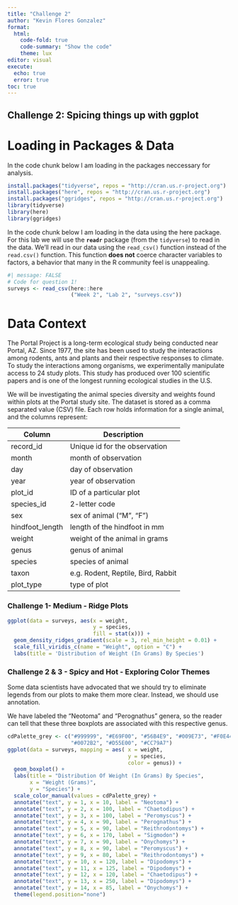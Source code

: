 ```yaml
---
title: "Challenge 2"
author: "Kevin Flores Gonzalez"
format:
  html: 
    code-fold: true
    code-summary: "Show the code"
    theme: lux
editor: visual
execute:
  echo: true
  error: true
toc: true
---
```


## Challenge 2: Spicing things up with ggplot

# Loading in Packages & Data

In the code chunk below I am loading in the packages neccessary for analysis.

```r
install.packages("tidyverse", repos = "http://cran.us.r-project.org")
install.packages("here", repos = "http://cran.us.r-project.org")
install.packages("ggridges", repos = "http://cran.us.r-project.org")
library(tidyverse)
library(here)
library(ggridges)
```

In the code chunk below I am loading in the data using the here package. For this lab we will use the **`readr`** package (from the `tidyverse`) to read in the data. We'll read in our data using the `read_csv()` function instead of the `read.csv()` function. This function **does not** coerce character variables to factors, a behavior that many in the R community feel is unappealing.

```r
#| message: FALSE
# Code for question 1! 
surveys <- read_csv(here::here
                    ("Week 2", "Lab 2", "surveys.csv"))
```

# Data Context

The Portal Project is a long-term ecological study being conducted near Portal, AZ. Since 1977, the site has been used to study the interactions among rodents, ants and plants and their respective responses to climate. To study the interactions among organisms, we experimentally manipulate access to 24 study plots. This study has produced over 100 scientific papers and is one of the longest running ecological studies in the U.S.

We will be investigating the animal species diversity and weights found within plots at the Portal study site. The dataset is stored as a comma separated value (CSV) file. Each row holds information for a single animal, and the columns represent:

| Column          | Description                        |
|-----------------|------------------------------------|
| record_id       | Unique id for the observation      |
| month           | month of observation               |
| day             | day of observation                 |
| year            | year of observation                |
| plot_id         | ID of a particular plot            |
| species_id      | 2-letter code                      |
| sex             | sex of animal ("M", "F")           |
| hindfoot_length | length of the hindfoot in mm       |
| weight          | weight of the animal in grams      |
| genus           | genus of animal                    |
| species         | species of animal                  |
| taxon           | e.g. Rodent, Reptile, Bird, Rabbit |
| plot_type       | type of plot                       |

### Challenge 1- Medium - Ridge Plots

```r
ggplot(data = surveys, aes(x = weight, 
                           y = species, 
                           fill = stat(x))) +
  geom_density_ridges_gradient(scale = 3, rel_min_height = 0.01) +
  scale_fill_viridis_c(name = "Weight", option = "C") +
  labs(title = 'Distribution of Weight (In Grams) By Species')

```

### Challenge 2 & 3 - Spicy and Hot - Exploring Color Themes

Some data scientists have advocated that we should try to eliminate legends from our plots to make them more clear. Instead, we should use annotation.

We have labeled the "Neotoma" and "Perognathus" genera, so the reader can tell that these three boxplots are associated with this respective genus.

```r
cdPalette_grey <- c("#999999", "#E69F00", "#56B4E9", "#009E73", "#F0E442", 
                    "#0072B2", "#D55E00", "#CC79A7")
ggplot(data = surveys, mapping = aes( x = weight, 
                                      y = species,
                                      color = genus)) + 
  geom_boxplot() +
  labs(title = "Distribution Of Weight (In Grams) By Species", 
       x = "Weight (Grams)",
       y = "Species") +
  scale_color_manual(values = cdPalette_grey) +
  annotate("text", y = 1, x = 10, label = "Neotoma") +
  annotate("text", y = 2, x = 100, label = "Chaetodipus") +
  annotate("text", y = 3, x = 100, label = "Peromyscus") +
  annotate("text", y = 4, x = 90, label = "Perognathus") +
  annotate("text", y = 5, x = 90, label = "Reithrodontomys") +
  annotate("text", y = 6, x = 170, label = "Sigmodon") +
  annotate("text", y = 7, x = 90, label = "Onychomys") +
  annotate("text", y = 8, x = 90, label = "Peromyscus") +
  annotate("text", y = 9, x = 80, label = "Reithrodontomys") +
  annotate("text", y = 10, x = 120, label = "Dipodomys") +
  annotate("text", y = 11, x = 125, label = "Dipodomys") +
  annotate("text", y = 12, x = 120, label = "Chaetodipus") +
  annotate("text", y = 13, x = 250, label = "Dipodomys") +
  annotate("text", y = 14, x = 85, label = "Onychomys") +
  theme(legend.position="none")
```
